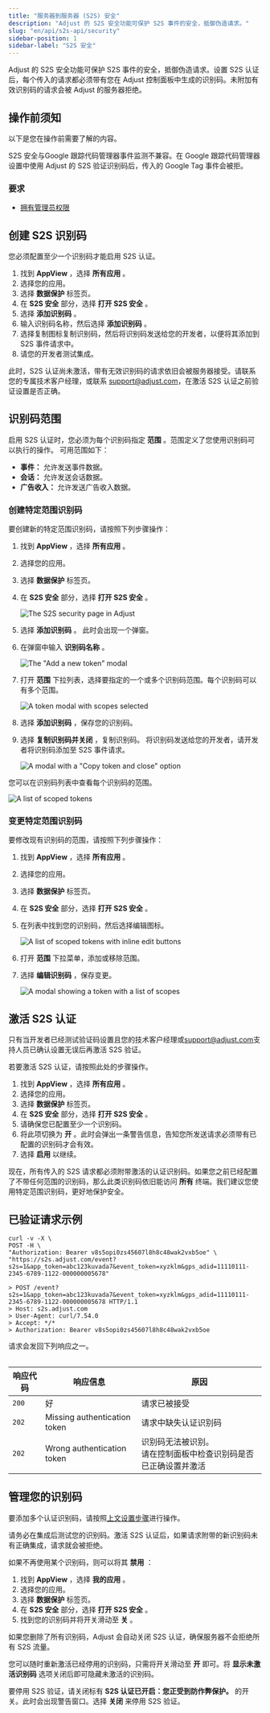 ```yaml
---
title: "服务器到服务器 (S2S) 安全"
description: "Adjust 的 S2S 安全功能可保护 S2S 事件的安全，抵御伪造请求。"
slug: "en/api/s2s-api/security"
sidebar-position: 1
sidebar-label: "S2S 安全"
---
```

Adjust 的 S2S 安全功能可保护 S2S 事件的安全，抵御伪造请求。设置 S2S 认证后，每个传入的请求都必须带有您在 Adjust 控制面板中生成的识别码。未附加有效识别码的请求会被 Adjust 的服务器拒绝。

操作前须知
-----

以下是您在操作前需要了解的内容。
<callout type="warning"> 

S2S 安全与Google 跟踪代码管理器事件监测不兼容。在 Google 跟踪代码管理器设置中使用 Adjust 的 S2S 验证识别码后，传入的 Google Tag 事件会被拒。
</Callout> 

### 要求

* [拥有管理员权限](https://help.adjust.com/en/article/permission-levels)

创建 S2S 识别码
----------

<callout type="important"> 

您必须配置至少一个识别码才能启用 S2S 认证。
</Callout> 

1. 找到 **AppView** ，选择 **所有应用** 。
2. 选择您的应用。
3. 选择 **数据保护** 标签页。
4. 在 **S2S 安全** 部分，选择 **打开 S2S 安全** 。
5. 选择 **添加识别码** 。
6. 输入识别码名称，然后选择 **添加识别码** 。
7. 选择复制图标复制识别码，然后将识别码发送给您的开发者，以便将其添加到 S2S 事件请求中。
8. 请您的开发者测试集成。

此时，S2S 认证尚未激活，带有无效识别码的请求依旧会被服务器接受。请联系您的专属技术客户经理，或联系 [support@adjust.com](mailto:support@adjust.com)，在激活 S2S 认证之前验证设置是否正确。

识别码范围
-----

启用 S2S 认证时，您必须为每个识别码指定 **范围** 。范围定义了您使用识别码可以执行的操作。 可用范围如下：

* **事件：** 允许发送事件数据。
* **会话：** 允许发送会话数据。
* **广告收入：** 允许发送广告收入数据。

### 创建特定范围识别码

要创建新的特定范围识别码，请按照下列步骤操作：

1. 找到 **AppView** ，选择 **所有应用** 。

2. 选择您的应用。

3. 选择 **数据保护** 标签页。

4. 在 **S2S 安全** 部分，选择 **打开 S2S 安全** 。

   ![The S2S security page in Adjust](@images/s2s/1-s2s-security.png)
5. 选择 **添加识别码** 。 此时会出现一个弹窗。

6. 在弹窗中输入 **识别码名称** 。

   ![The "Add a new token" modal](@images/s2s/2-add-token-modal.png)
7. 打开 **范围** 下拉列表，选择要指定的一个或多个识别码范围。每个识别码可以有多个范围。

   ![A token modal with scopes selected](@images/s2s/3-token-scope-modal.png)
8. 选择 **添加识别码** ，保存您的识别码。

9. 选择 **复制识别码并关闭** ，复制识别码。 将识别码发送给您的开发者，请开发者将识别码添加至 S2S 事件请求。

   ![A modal with a "Copy token and close" option](@images/s2s/4-copy-token.png)

您可以在识别码列表中查看每个识别码的范围。

![A list of scoped tokens](@images/s2s/5-scoped-token-list.png)

### 变更特定范围识别码

要修改现有识别码的范围，请按照下列步骤操作：

1. 找到 **AppView** ，选择 **所有应用** 。

2. 选择您的应用。

3. 选择 **数据保护** 标签页。

4. 在 **S2S 安全** 部分，选择 **打开 S2S 安全** 。

5. 在列表中找到您的识别码，然后选择编辑图标。

   ![A list of scoped tokens with inline edit buttons](@images/s2s/5-scoped-token-list.png)
6. 打开 **范围** 下拉菜单，添加或移除范围。

7. 选择 **编辑识别码** ，保存变更。

   ![A modal showing a token with a list of scopes](@images/s2s/6-scoped-token-edit.png)

激活 S2S 认证
---------

<callout type="important"> 

只有当开发者已经测试验证码设置且您的技术客户经理或[support@adjust.com](mailto:support@adjust.com)支持人员已确认设置无误后再激活 S2S 验证。
</Callout> 

若要激活 S2S 认证，请按照此处的步骤操作。

1. 找到 **AppView** ，选择 **所有应用** 。
2. 选择您的应用。
3. 选择 **数据保护** 标签页。
4. 在 **S2S 安全** 部分，选择 **打开 S2S 安全** 。
5. 请确保您已配置至少一个识别码。
6. 将此项切换为 **开** 。此时会弹出一条警告信息，告知您所发送请求必须带有已配置的识别码才会有效。
7. 选择 **启用** 以继续。

现在，所有传入的 S2S 请求都必须附带激活的认证识别码。如果您之前已经配置了不带任何范围的识别码，那么此类识别码依旧能访问 **所有** 终端。我们建议您使用特定范围识别码，更好地保护安全。

已验证请求示例
-------

```console
curl -v -X \
POST -H \
"Authorization: Bearer v8s5opi0zs45607l8h8c48wak2vxb5oe" \
"https://s2s.adjust.com/event?s2s=1&app_token=abc123kuvada7&event_token=xyzklm&gps_adid=11110111-2345-6789-1122-000000005678"
```

```text
> POST /event?s2s=1&app_token=abc123kuvada7&event_token=xyzklm&gps_adid=11110111-2345-6789-1122-000000005678 HTTP/1.1
> Host: s2s.adjust.com
> User-Agent: curl/7.54.0
> Accept: */*
> Authorization: Bearer v8s5opi0zs45607l8h8c48wak2vxb5oe
```

请求会发回下列响应之一。
<table> 

| 响应代码  |             响应信息             |                  原因                   |
|-------|------------------------------|---------------------------------------|
| `200` | 好                            | 请求已被接受                                |
| `202` | Missing authentication token | 请求中缺失认证识别码                            |
| `202` | Wrong authentication token   | 识别码无法被识别。<br />请在控制面板中检查识别码是否已正确设置并激活 |

</Table> 

管理您的识别码
-------

要添加多个认证识别码，请按照[上文设置步骤](#activate-s2s-authentication)进行操作。
<callout type="note"> 

请务必在集成后测试您的识别码。激活 S2S 认证后，如果请求附带的新识别码未有正确集成，请求就会被拒绝。
</Callout> 

如果不再使用某个识别码，则可以将其 **禁用** ：

1. 找到 **AppView** ，选择 **我的应用** 。
2. 选择您的应用。
3. 选择 **数据保护** 标签页。
4. 在 **S2S 安全** 部分，选择 **打开 S2S 安全** 。
5. 找到您的识别码并将开关滑动至 **关** 。

<callout type="important"> 

如果您删除了所有识别码，Adjust 会自动关闭 S2S 认证，确保服务器不会拒绝所有 S2S 流量。
</Callout> 

您可以随时重新激活已经停用的识别码，只需将开关滑动至 **开** 即可。将 **显示未激活识别码** 选项关闭后即可隐藏未激活的识别码。

要停用 S2S 验证，请关闭标有 **S2S 认证已开启：您正受到防作弊保护。** 的开关。此时会出现警告窗口。选择 **关闭** 来停用 S2S 验证。

